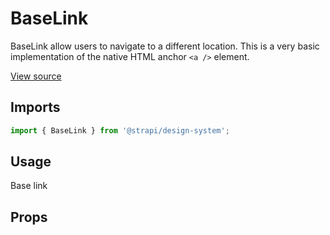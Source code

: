 

<Meta title="Design System/Technical Components/BaseLink" component={BaseLink} />

# BaseLink

BaseLink allow users to navigate to a different location. This is a very basic implementation of the native HTML anchor
`<a />` element.

[View source](https://github.com/strapi/design-system/tree/main/packages/strapi-design-system/src/BaseLink)

## Imports

```js
import { BaseLink } from '@strapi/design-system';
```

## Usage

<Canvas>
  <Story name="base">
    <BaseLink href="https://strapi.io" isExternal>
      <Typography>Base link</Typography>
    </BaseLink>
  </Story>
</Canvas>

## Props

<ArgsTable of={BaseLink} />
